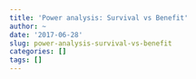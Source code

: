 ```yaml
---
title: 'Power analysis: Survival vs Benefit'
author: ~
date: '2017-06-28'
slug: power-analysis-survival-vs-benefit
categories: []
tags: []
---
```


